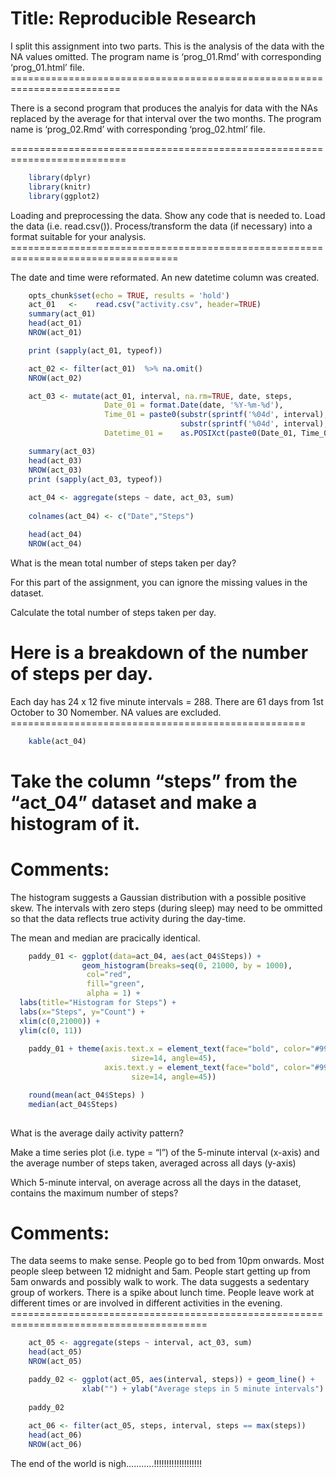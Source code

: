 Title:      Reproducible Research
=================================

I split this assignment into two parts.
This is the analysis of the data with the NA values omitted.
The program name is 'prog_01.Rmd' with corresponding 'prog_01.html' file.
=========================================================================

There is a second program that produces the analyis for data with the NAs
replaced by the average for that interval over the two months.
The program name is 'prog_02.Rmd' with corresponding 'prog_02.html' file.

==========================================================================
```r
    library(dplyr)
    library(knitr)
    library(ggplot2)
```
Loading and preprocessing the data. Show any code that is needed to.
Load the data (i.e. read.csv()).
Process/transform the data (if necessary) into a format suitable for your analysis.
===================================================================================

The date and time were reformated. An new datetime column was created.


```r
    opts_chunk$set(echo = TRUE, results = 'hold')
    act_01   <-    read.csv("activity.csv", header=TRUE)
    summary(act_01)
    head(act_01)
    NROW(act_01)

    print (sapply(act_01, typeof))

    act_02 <- filter(act_01)  %>% na.omit()
    NROW(act_02)

    act_03 <- mutate(act_01, interval, na.rm=TRUE, date, steps,
                     Date_01 = format.Date(date, '%Y-%m-%d'),
                     Time_01 = paste0(substr(sprintf('%04d', interval), 1,2),                                               ':',
                                      substr(sprintf('%04d', interval), 3, 4)),
                     Datetime_01 =    as.POSIXct(paste0(Date_01, Time_01)))

    summary(act_03)
    head(act_03)
    NROW(act_03)
    print (sapply(act_03, typeof))
    
    act_04 <- aggregate(steps ~ date, act_03, sum)
    
    colnames(act_04) <- c("Date","Steps")

    head(act_04)
    NROW(act_04)
```

What is the mean total number of steps taken per day?

For this part of the assignment, you can ignore the missing values in the dataset.

Calculate the total number of steps taken per day.

Here is a breakdown of the number of steps per day.
===================================================
Each day has 24 x 12 five minute intervals = 288.
There are 61 days from 1st October to 30 Nomember.
NA values are excluded.
===================================================

```r
    kable(act_04)
```
Take the column "steps" from the "act_04" dataset and make a histogram of it.
=============================================================================

Comments:
=========

The histogram suggests a Gaussian distribution with a possible positive skew.
The intervals with zero steps (during sleep) may need to be ommitted so that the 
data reflects true activity during the day-time.

The mean and median are pracically identical.


```r
    paddy_01 <- ggplot(data=act_04, aes(act_04$Steps)) + 
                geom_histogram(breaks=seq(0, 21000, by = 1000), 
                 col="red", 
                 fill="green", 
                 alpha = 1) + 
  labs(title="Histogram for Steps") +
  labs(x="Steps", y="Count") + 
  xlim(c(0,21000)) + 
  ylim(c(0, 11))
    
    paddy_01 + theme(axis.text.x = element_text(face="bold", color="#993333", 
                           size=14, angle=45),
                     axis.text.y = element_text(face="bold", color="#993333", 
                           size=14, angle=45))

    round(mean(act_04$Steps) )
    median(act_04$Steps)
    
```
What is the average daily activity pattern?

Make a time series plot (i.e. type = "l") of the 5-minute interval (x-axis) and the average number of steps taken, averaged across all days (y-axis)

Which 5-minute interval, on average across all the days in the dataset, contains the maximum number of steps?

Comments:
=========

The data seems to make sense. People go to bed from 10pm onwards.
Most people sleep between 12 midnight and 5am.
People start getting up from 5am onwards and possibly walk to work.
The data suggests a sedentary group of workers. There is a spike about lunch time.
People leave work at different times or are involved in different activities in the evening.
========================================================================================
```r
    act_05 <- aggregate(steps ~ interval, act_03, sum)
    head(act_05)
    NROW(act_05)

    paddy_02 <- ggplot(act_05, aes(interval, steps)) + geom_line() +
                xlab("") + ylab("Average steps in 5 minute intervals")
    
    paddy_02
    
    act_06 <- filter(act_05, steps, interval, steps == max(steps))
    head(act_06)
    NROW(act_06)
```

The end of the world is nigh...........!!!!!!!!!!!!!!!!!!!